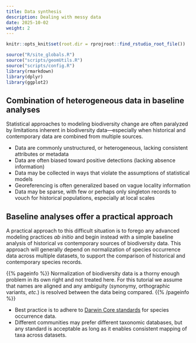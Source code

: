 ```yaml
---
title: Data synthesis
description: Dealing with messy data
date: 2025-10-02
weight: 2
---
```


```r
knitr::opts_knit$set(root.dir = rprojroot::find_rstudio_root_file())
```

```r
source("R/site_globals.R")
source("scripts/geomUtils.R")
source("scripts/config.R")
library(rmarkdown)
library(dplyr)
library(ggplot2)
```

## Combination of heterogeneous data in baseline analyses

Statistical approaches to modeling biodiversity change are often paralyzed by limitations inherent in biodiversity data—especially when historical and contemporary data are combined from multiple sources.

* Data are commonly unstructured, or heterogeneous, lacking consistent attributes or metadata
* Data are often biased toward positive detections (lacking absence information)
* Data may be collected in ways that violate the assumptions of statistical models
* Georeferencing is often generalized based on vague locality information
* Data may be sparse, with few or perhaps only singleton records to vouch for historical populations, especially at local scales

## Baseline analyses offer a practical approach

A practical approach to this difficult situation is to forego any advanced modeling practices *ab initio* and begin instead with a simple baseline analysis of historical *vs* contemporary sources of biodiversity data. This approach will generally depend on normalization of species occurrence data across multiple datasets, to support the comparison of historical and contemporary species records.

{{% pageinfo %}}
Normalization of biodiversity data is a thorny enough problem in its own right and not treated here. For this tutorial we assume that names are aligned and any ambiguity (synonymy, orthographic variants, *etc*.) is resolved between the data being compared.
{{% /pageinfo %}}

* Best practice is to adhere to [Darwin Core standards](https://dwc.tdwg.org) for species occurrence data.
* Different communities may prefer different taxonomic databases, but any standard is acceptable as long as it enables consistent mapping of taxa across datasets.

